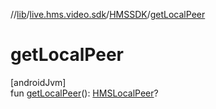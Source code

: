 //[lib](../../../index)/[live.hms.video.sdk](../index)/[HMSSDK](index)/[getLocalPeer](get-local-peer)

# getLocalPeer

[androidJvm]\
fun [getLocalPeer](get-local-peer)(): [HMSLocalPeer](../../live.hms.video.sdk.models/-h-m-s-local-peer/index)?

